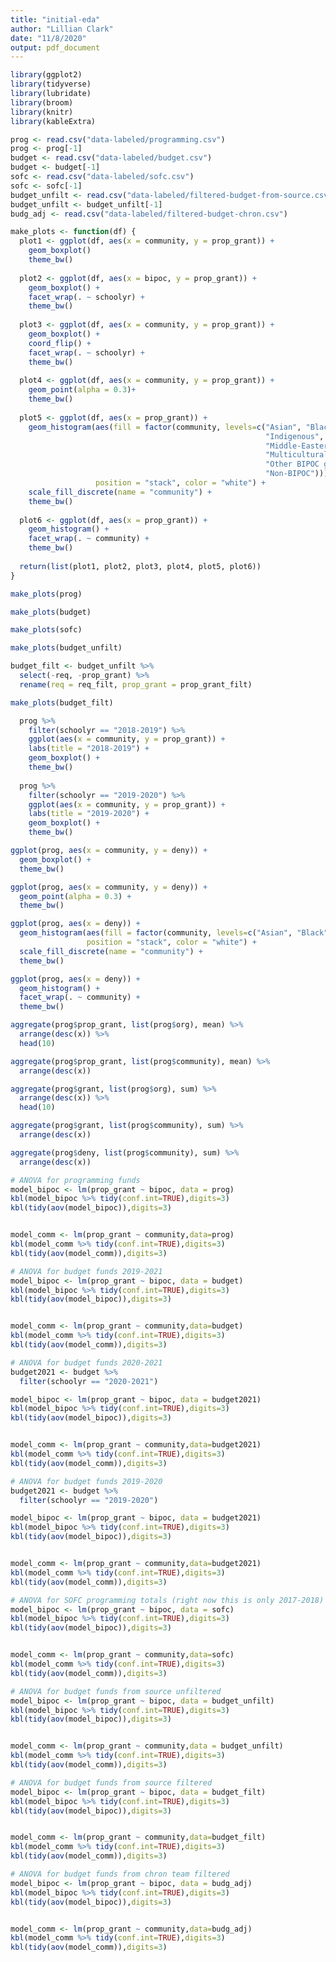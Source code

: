 ```yaml
---
title: "initial-eda"
author: "Lillian Clark"
date: "11/8/2020"
output: pdf_document
---
```


```r
library(ggplot2)
library(tidyverse)
library(lubridate)
library(broom)
library(knitr)
library(kableExtra)
```

```r
prog <- read.csv("data-labeled/programming.csv")
prog <- prog[-1]
budget <- read.csv("data-labeled/budget.csv")
budget <- budget[-1]
sofc <- read.csv("data-labeled/sofc.csv")
sofc <- sofc[-1]
budget_unfilt <- read.csv("data-labeled/filtered-budget-from-source.csv")
budget_unfilt <- budget_unfilt[-1]
budg_adj <- read.csv("data-labeled/filtered-budget-chron.csv")
```

```r
make_plots <- function(df) {
  plot1 <- ggplot(df, aes(x = community, y = prop_grant)) +
    geom_boxplot()
    theme_bw()
  
  plot2 <- ggplot(df, aes(x = bipoc, y = prop_grant)) +
    geom_boxplot() +
    facet_wrap(. ~ schoolyr) +
    theme_bw()
  
  plot3 <- ggplot(df, aes(x = community, y = prop_grant)) +
    geom_boxplot() +
    coord_flip() +
    facet_wrap(. ~ schoolyr) +
    theme_bw()
  
  plot4 <- ggplot(df, aes(x = community, y = prop_grant)) +
    geom_point(alpha = 0.3)+
    theme_bw()
  
  plot5 <- ggplot(df, aes(x = prop_grant)) +
    geom_histogram(aes(fill = factor(community, levels=c("Asian", "Black", 
                                                         "Indigenous", "Latinx", 
                                                         "Middle-Eastern", 
                                                         "Multicultural group",
                                                         "Other BIPOC group", 
                                                         "Non-BIPOC"))),
                   position = "stack", color = "white") +
    scale_fill_discrete(name = "community") +
    theme_bw()
  
  plot6 <- ggplot(df, aes(x = prop_grant)) +
    geom_histogram() +
    facet_wrap(. ~ community) +
    theme_bw()
  
  return(list(plot1, plot2, plot3, plot4, plot5, plot6))
}

```

```r
make_plots(prog)
```

```r
make_plots(budget)
```

```r
make_plots(sofc)
```

```r
make_plots(budget_unfilt)
```

```r
budget_filt <- budget_unfilt %>%
  select(-req, -prop_grant) %>%
  rename(req = req_filt, prop_grant = prop_grant_filt)
```

```r
make_plots(budget_filt)
```

```r
  prog %>%
    filter(schoolyr == "2018-2019") %>%
    ggplot(aes(x = community, y = prop_grant)) +
    labs(title = "2018-2019") +
    geom_boxplot() +
    theme_bw()
  
  prog %>%
    filter(schoolyr == "2019-2020") %>%
    ggplot(aes(x = community, y = prop_grant)) +
    labs(title = "2019-2020") +
    geom_boxplot() +
    theme_bw()
```


```r
ggplot(prog, aes(x = community, y = deny)) +
  geom_boxplot() +
  theme_bw()

ggplot(prog, aes(x = community, y = deny)) +
  geom_point(alpha = 0.3) +
  theme_bw()

ggplot(prog, aes(x = deny)) +
  geom_histogram(aes(fill = factor(community, levels=c("Asian", "Black", "Indigenous", "Latinx", "Middle-Eastern", "Other BIPOC group", "Non-BIPOC"))),
                 position = "stack", color = "white") +
  scale_fill_discrete(name = "community") +
  theme_bw()

ggplot(prog, aes(x = deny)) +
  geom_histogram() +
  facet_wrap(. ~ community) +
  theme_bw()
```

```r
aggregate(prog$prop_grant, list(prog$org), mean) %>%
  arrange(desc(x)) %>%
  head(10)

aggregate(prog$prop_grant, list(prog$community), mean) %>%
  arrange(desc(x))

aggregate(prog$grant, list(prog$org), sum) %>%
  arrange(desc(x)) %>%
  head(10)

aggregate(prog$grant, list(prog$community), sum) %>%
  arrange(desc(x))

aggregate(prog$deny, list(prog$community), sum) %>%
  arrange(desc(x))
```

```r
# ANOVA for programming funds
model_bipoc <- lm(prop_grant ~ bipoc, data = prog)
kbl(model_bipoc %>% tidy(conf.int=TRUE),digits=3)
kbl(tidy(aov(model_bipoc)),digits=3)


model_comm <- lm(prop_grant ~ community,data=prog)
kbl(model_comm %>% tidy(conf.int=TRUE),digits=3)
kbl(tidy(aov(model_comm)),digits=3)
```

```r
# ANOVA for budget funds 2019-2021
model_bipoc <- lm(prop_grant ~ bipoc, data = budget)
kbl(model_bipoc %>% tidy(conf.int=TRUE),digits=3)
kbl(tidy(aov(model_bipoc)),digits=3)


model_comm <- lm(prop_grant ~ community,data=budget)
kbl(model_comm %>% tidy(conf.int=TRUE),digits=3)
kbl(tidy(aov(model_comm)),digits=3)
```

```r
# ANOVA for budget funds 2020-2021
budget2021 <- budget %>%
  filter(schoolyr == "2020-2021")

model_bipoc <- lm(prop_grant ~ bipoc, data = budget2021)
kbl(model_bipoc %>% tidy(conf.int=TRUE),digits=3)
kbl(tidy(aov(model_bipoc)),digits=3)


model_comm <- lm(prop_grant ~ community,data=budget2021)
kbl(model_comm %>% tidy(conf.int=TRUE),digits=3)
kbl(tidy(aov(model_comm)),digits=3)
```

```r
# ANOVA for budget funds 2019-2020
budget2021 <- budget %>%
  filter(schoolyr == "2019-2020")

model_bipoc <- lm(prop_grant ~ bipoc, data = budget2021)
kbl(model_bipoc %>% tidy(conf.int=TRUE),digits=3)
kbl(tidy(aov(model_bipoc)),digits=3)


model_comm <- lm(prop_grant ~ community,data=budget2021)
kbl(model_comm %>% tidy(conf.int=TRUE),digits=3)
kbl(tidy(aov(model_comm)),digits=3)
```

```r
# ANOVA for SOFC programming totals (right now this is only 2017-2018)
model_bipoc <- lm(prop_grant ~ bipoc, data = sofc)
kbl(model_bipoc %>% tidy(conf.int=TRUE),digits=3)
kbl(tidy(aov(model_bipoc)),digits=3)


model_comm <- lm(prop_grant ~ community,data=sofc)
kbl(model_comm %>% tidy(conf.int=TRUE),digits=3)
kbl(tidy(aov(model_comm)),digits=3)
```

```r
# ANOVA for budget funds from source unfiltered
model_bipoc <- lm(prop_grant ~ bipoc, data = budget_unfilt)
kbl(model_bipoc %>% tidy(conf.int=TRUE),digits=3)
kbl(tidy(aov(model_bipoc)),digits=3)


model_comm <- lm(prop_grant ~ community,data = budget_unfilt)
kbl(model_comm %>% tidy(conf.int=TRUE),digits=3)
kbl(tidy(aov(model_comm)),digits=3)
```

```r
# ANOVA for budget funds from source filtered
model_bipoc <- lm(prop_grant ~ bipoc, data = budget_filt)
kbl(model_bipoc %>% tidy(conf.int=TRUE),digits=3)
kbl(tidy(aov(model_bipoc)),digits=3)


model_comm <- lm(prop_grant ~ community,data=budget_filt)
kbl(model_comm %>% tidy(conf.int=TRUE),digits=3)
kbl(tidy(aov(model_comm)),digits=3)
```


```r
# ANOVA for budget funds from chron team filtered
model_bipoc <- lm(prop_grant ~ bipoc, data = budg_adj)
kbl(model_bipoc %>% tidy(conf.int=TRUE),digits=3)
kbl(tidy(aov(model_bipoc)),digits=3)


model_comm <- lm(prop_grant ~ community,data=budg_adj)
kbl(model_comm %>% tidy(conf.int=TRUE),digits=3)
kbl(tidy(aov(model_comm)),digits=3)
```



